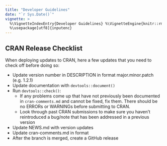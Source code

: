 ```yaml
---
title: "Developer Guidelines"
date: "`r Sys.Date()`"
vignette: >
  %\VignetteIndexEntry{Developer Guidelines} %\VignetteEngine{knitr::rmarkdown}
  %\usepackage[utf8]{inputenc}
---
```


## CRAN Release Checklist

When deploying updates to CRAN, here a few updates that you need to check off before doing so:

- Update version number in DESCRIPTION in format major.minor.patch (e.g. 1.2.1)
- Update documentation with `devtools::document()`
- Run `devtools::check()`:
  - If any problems come up that have not previously been documented in `cran-comments.md` and cannot be fixed, fix them. There should be no ERRORs or WARNINGs before submitting to CRAN.
  - Look through past CRAN submissions to make sure you haven't reintroduced a bug/note that has been addressed in a previous version
- Update NEWS.md with version updates
- Update cran-comments.md in format
- After the branch is merged, create a GitHub release
